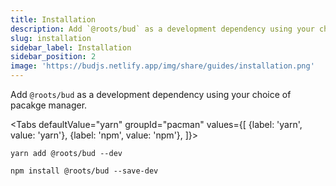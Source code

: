 ```yaml
---
title: Installation
description: Add `@roots/bud` as a development dependency using your choice of package manager.
slug: installation
sidebar_label: Installation
sidebar_position: 2
image: 'https://budjs.netlify.app/img/share/guides/installation.png'
---
```



Add `@roots/bud` as a development dependency using your choice of pacakge manager.

<Tabs
  defaultValue="yarn"
  groupId="pacman"
  values={[
    {label: 'yarn', value: 'yarn'},
    {label: 'npm', value: 'npm'},
  ]}>
  <TabItem value="yarn">

    yarn add @roots/bud --dev

  </TabItem>
  <TabItem value="npm">

    npm install @roots/bud --save-dev

  </TabItem>
</Tabs>
